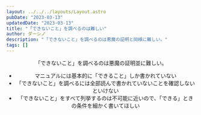 ```yaml
---
layout: ../../../layouts/Layout.astro
pubDate: "2023-03-13"
updatedDate: "2023-03-13"
title: "「できないこと」を調べるのは難しい"
author: ダーシノ
description: "「できないこと」を調べるのは悪魔の証明と同様に難しい。"
tags: []
---
```



<Header {...frontmatter} />

「できないこと」を調べるのは悪魔の証明並に難しい。

- マニュアルには基本的に「できること」しか書かれていない
- 「できないこと」を調べるには全部読んで書かれていないことを確認しないといけない
- 「できないこと」をすべて列挙するのは不可能に近いので、「できる」ときの条件を細かく書いてほしい
